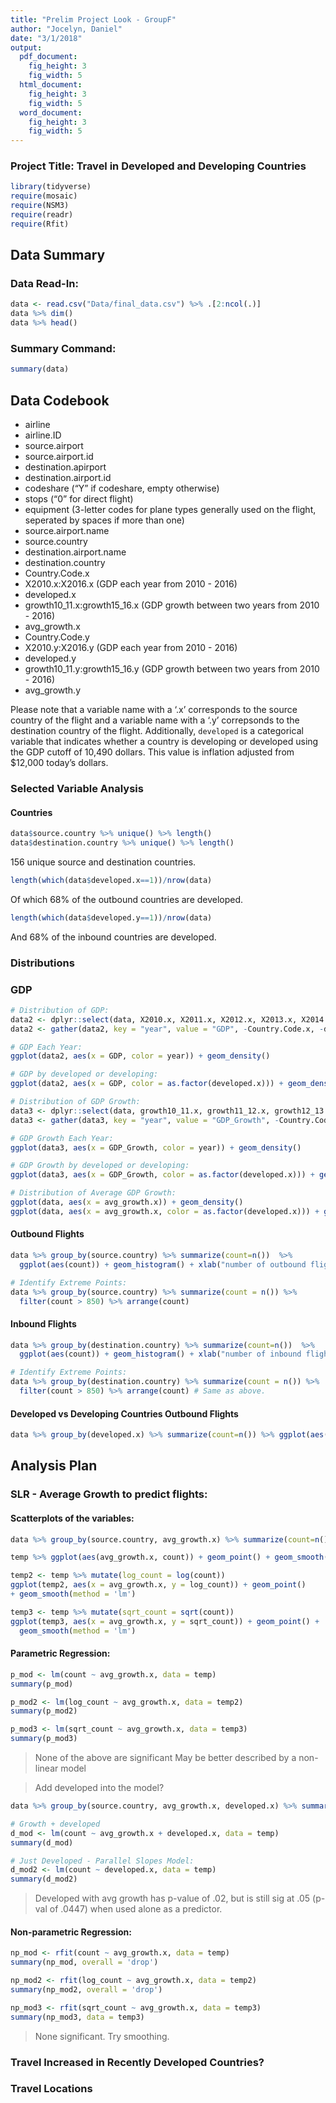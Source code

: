 ```yaml
---
title: "Prelim Project Look - GroupF"
author: "Jocelyn, Daniel"
date: "3/1/2018"
output:
  pdf_document:
    fig_height: 3
    fig_width: 5
  html_document:
    fig_height: 3
    fig_width: 5
  word_document:
    fig_height: 3
    fig_width: 5
---
```


### Project Title: Travel in Developed and Developing Countries

```r
library(tidyverse)
require(mosaic)
require(NSM3)
require(readr)
require(Rfit)
```

## Data Summary

### Data Read-In:
```r
data <- read.csv("Data/final_data.csv") %>% .[2:ncol(.)]
data %>% dim()
data %>% head()
```

### Summary Command:
```r
summary(data)
```

## Data Codebook

- airline
- airline.ID
- source.airport
- source.airport.id 
- destination.apirport
- destination.airport.id
- codeshare ("Y" if codeshare, empty otherwise)
- stops ("0" for direct flight)
- equipment (3-letter codes for plane types generally used on the flight, seperated by spaces if more than one)
- source.airport.name
- source.country     
- destination.airport.name
- destination.country
- Country.Code.x          
- X2010.x:X2016.x (GDP each year from 2010 - 2016)
- developed.x
- growth10_11.x:growth15_16.x (GDP growth between two years from 2010 - 2016)
- avg_growth.x
- Country.Code.y  
- X2010.y:X2016.y (GDP each year from 2010 - 2016)
- developed.y 
- growth10_11.y:growth15_16.y (GDP growth between two years from 2010 - 2016)
- avg_growth.y

Please note that a variable name with a '.x' corresponds to the source country of the flight and a variable name with a '.y' correpsonds to the destination country of the flight. Additionally, `developed` is a categorical variable that indicates whether a country is developing or developed using the GDP cutoff of 10,490 dollars. This value is inflation adjusted from $12,000 today's dollars.

### Selected Variable Analysis

#### Countries

```r
data$source.country %>% unique() %>% length()
data$destination.country %>% unique() %>% length()
```

156 unique source and destination countries.

```r
length(which(data$developed.x==1))/nrow(data)
```

Of which 68% of the outbound countries are developed.

```r
length(which(data$developed.y==1))/nrow(data)
```

And 68% of the inbound countries are developed.


### Distributions

### GDP

```r
# Distribution of GDP:
data2 <- dplyr::select(data, X2010.x, X2011.x, X2012.x, X2013.x, X2014.x, X2015.x, X2016.x, Country.Code.x, developed.x)
data2 <- gather(data2, key = "year", value = "GDP", -Country.Code.x, -developed.x)

# GDP Each Year:
ggplot(data2, aes(x = GDP, color = year)) + geom_density()

# GDP by developed or developing:
ggplot(data2, aes(x = GDP, color = as.factor(developed.x))) + geom_density()
```

```r
# Distribution of GDP Growth:
data3 <- dplyr::select(data, growth10_11.x, growth11_12.x, growth12_13.x, growth13_14.x, growth14_15.x, growth15_16.x, Country.Code.x, developed.x)
data3 <- gather(data3, key = "year", value = "GDP_Growth", -Country.Code.x, -developed.x)

# GDP Growth Each Year:
ggplot(data3, aes(x = GDP_Growth, color = year)) + geom_density()

# GDP Growth by developed or developing:
ggplot(data3, aes(x = GDP_Growth, color = as.factor(developed.x))) + geom_density()

# Distribution of Average GDP Growth:
ggplot(data, aes(x = avg_growth.x)) + geom_density()
ggplot(data, aes(x = avg_growth.x, color = as.factor(developed.x))) + geom_density()
```


#### Outbound Flights

```r
data %>% group_by(source.country) %>% summarize(count=n())  %>% 
  ggplot(aes(count)) + geom_histogram() + xlab("number of outbound flights for a country")
```

```r
# Identify Extreme Points:
data %>% group_by(source.country) %>% summarize(count = n()) %>% 
  filter(count > 850) %>% arrange(count)
```


#### Inbound Flights

```r
data %>% group_by(destination.country) %>% summarize(count=n())  %>% 
  ggplot(aes(count)) + geom_histogram() + xlab("number of inbound flights for a country")
```

```r
# Identify Extreme Points:
data %>% group_by(destination.country) %>% summarize(count = n()) %>% 
  filter(count > 850) %>% arrange(count) # Same as above.
```


#### Developed vs Developing Countries Outbound Flights

```r
data %>% group_by(developed.x) %>% summarize(count=n()) %>% ggplot(aes(as.factor(developed.x),count)) + geom_bar(stat='identity') + xlab("developed (1) vs developing (0) countries") + ggtitle("outbound flights for developing vs developed countries")
```

## Analysis Plan

### SLR - Average Growth to predict flights:

#### Scatterplots of the variables:

```r
data %>% group_by(source.country, avg_growth.x) %>% summarize(count=n()) -> temp
```

```r
temp %>% ggplot(aes(avg_growth.x, count)) + geom_point() + geom_smooth(method = 'lm')
```

```r
temp2 <- temp %>% mutate(log_count = log(count))
ggplot(temp2, aes(x = avg_growth.x, y = log_count)) + geom_point() 
+ geom_smooth(method = 'lm')
```

```r
temp3 <- temp %>% mutate(sqrt_count = sqrt(count))
ggplot(temp3, aes(x = avg_growth.x, y = sqrt_count)) + geom_point() + 
  geom_smooth(method = 'lm')
```

#### Parametric Regression:

```r
p_mod <- lm(count ~ avg_growth.x, data = temp)
summary(p_mod)
```

```r
p_mod2 <- lm(log_count ~ avg_growth.x, data = temp2)
summary(p_mod2)
```

```r
p_mod3 <- lm(sqrt_count ~ avg_growth.x, data = temp3)
summary(p_mod3)
```

> None of the above are significant
> May be better described by a non-linear model

> Add developed into the model?

```r
data %>% group_by(source.country, avg_growth.x, developed.x) %>% summarize(count=n()) -> temp

# Growth + developed
d_mod <- lm(count ~ avg_growth.x + developed.x, data = temp)
summary(d_mod)

# Just Developed - Parallel Slopes Model:
d_mod2 <- lm(count ~ developed.x, data = temp)
summary(d_mod2)
```

> Developed with avg growth has p-value of .02, but is still sig at .05 (p-val of .0447) when used alone as a predictor.


#### Non-parametric Regression:

```r
np_mod <- rfit(count ~ avg_growth.x, data = temp)
summary(np_mod, overall = 'drop')
```

```r
np_mod2 <- rfit(log_count ~ avg_growth.x, data = temp2)
summary(np_mod2, overall = 'drop')
```

```r
np_mod3 <- rfit(sqrt_count ~ avg_growth.x, data = temp3)
summary(np_mod3, data = temp3)
```

> None significant. Try smoothing.


### Travel Increased in Recently Developed Countries?


### Travel Locations

